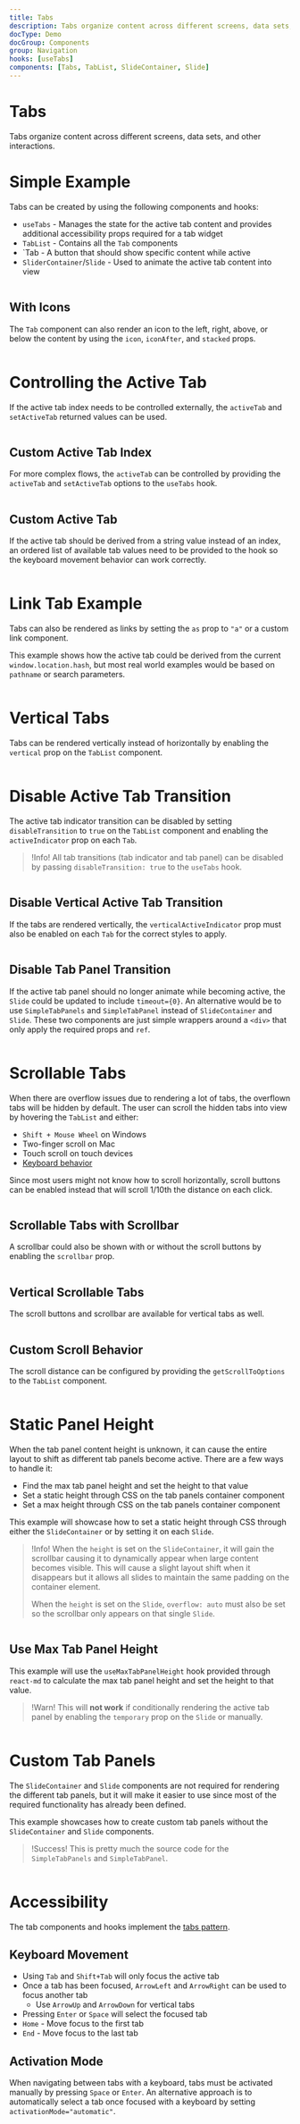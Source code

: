 ```yaml
---
title: Tabs
description: Tabs organize content across different screens, data sets, and other interactions.
docType: Demo
docGroup: Components
group: Navigation
hooks: [useTabs]
components: [Tabs, TabList, SlideContainer, Slide]
---
```


# Tabs

Tabs organize content across different screens, data sets, and other
interactions.

# Simple Example

Tabs can be created by using the following components and hooks:

- `useTabs` - Manages the state for the active tab content and provides
  additional accessibility props required for a tab widget
- `TabList` - Contains all the `Tab` components
- `Tab - A button that should show specific content while active
- `SliderContainer`/`Slide` - Used to animate the active tab content into view

```demo source="./SimpleExample.tsx"

```

## With Icons

The `Tab` component can also render an icon to the left, right, above, or below
the content by using the `icon`, `iconAfter`, and `stacked` props.

```demo source="./WithIconsExample.tsx"

```

# Controlling the Active Tab

If the active tab index needs to be controlled externally, the `activeTab` and
`setActiveTab` returned values can be used.

```demo source="./ControllingTheActiveTabExample.tsx"

```

## Custom Active Tab Index

For more complex flows, the `activeTab` can be controlled by providing the
`activeTab` and `setActiveTab` options to the `useTabs` hook.

```demo source="./CustomActiveTabIndexExample.tsx"

```

## Custom Active Tab

If the active tab should be derived from a string value instead of an index, an
ordered list of available tab values need to be provided to the hook so the
keyboard movement behavior can work correctly.

```demo source="./CustomActiveTabExample.tsx"

```

# Link Tab Example

Tabs can also be rendered as links by setting the `as` prop to `"a"` or a custom
link component.

This example shows how the active tab could be derived from the current
`window.location.hash`, but most real world examples would be based on
`pathname` or search parameters.

```demo source="./LinkTabExample.tsx"

```

# Vertical Tabs

Tabs can be rendered vertically instead of horizontally by enabling the
`vertical` prop on the `TabList` component.

```demo source="./VerticalTabsExample.tsx"

```

# Disable Active Tab Transition

The active tab indicator transition can be disabled by setting
`disableTransition` to `true` on the `TabList` component and enabling the
`activeIndicator` prop on each `Tab`.

> !Info! All tab transitions (tab indicator and tab panel) can be disabled by
> passing `disableTransition: true` to the `useTabs` hook.

```demo source="./DisableActiveTabTransitionExample.tsx"

```

## Disable Vertical Active Tab Transition

If the tabs are rendered vertically, the `verticalActiveIndicator` prop must
also be enabled on each `Tab` for the correct styles to apply.

```demo source="./DisableVerticalActiveTabTransitionExample.tsx"

```

## Disable Tab Panel Transition

If the active tab panel should no longer animate while becoming active,
the `Slide` could be updated to include `timeout={0}`. An alternative would be
to use `SimpleTabPanels` and `SimpleTabPanel` instead of `SlideContainer` and
`Slide`. These two components are just simple wrappers around a `<div>` that
only apply the required props and `ref`.

```demo source="./DisableTabPanelTransitionExample.tsx"

```

# Scrollable Tabs

When there are overflow issues due to rendering a lot of tabs, the overflown
tabs will be hidden by default. The user can scroll the hidden tabs into view
by hovering the `TabList` and either:

- `Shift + Mouse Wheel` on Windows
- Two-finger scroll on Mac
- Touch scroll on touch devices
- [Keyboard behavior](#keyboard-movement)

Since most users might not know how to scroll horizontally, scroll buttons can
be enabled instead that will scroll 1/10th the distance on each click.

```demo source="./ScrollableTabsExample.tsx"

```

## Scrollable Tabs with Scrollbar

A scrollbar could also be shown with or without the scroll buttons by enabling
the `scrollbar` prop.

```demo source="./ScrollableTabsWithScrollbarExample.tsx"

```

## Vertical Scrollable Tabs

The scroll buttons and scrollbar are available for vertical tabs as well.

```demo source="./VerticalScrollableTabsExample.tsx"

```

## Custom Scroll Behavior

The scroll distance can be configured by providing the `getScrollToOptions` to
the `TabList` component.

```demo source="./CustomScrollBehaviorExample.tsx"

```

# Static Panel Height

When the tab panel content height is unknown, it can cause the entire layout to
shift as different tab panels become active. There are a few ways to handle it:

- Find the max tab panel height and set the height to that value
- Set a static height through CSS on the tab panels container component
- Set a max height through CSS on the tab panels container component

This example will showcase how to set a static height through CSS through
either the `SlideContainer` or by setting it on each `Slide`.

> !Info! When the `height` is set on the `SlideContainer`, it will gain the
> scrollbar causing it to dynamically appear when large content becomes
> visible. This will cause a slight layout shift when it disappears but it
> allows all slides to maintain the same padding on the container element.
>
> When the `height` is set on the `Slide`, `overflow: auto` must also be set so
> the scrollbar only appears on that single `Slide`.

```demo source="./StaticPanelHeightExample.tsx"

```

## Use Max Tab Panel Height

This example will use the `useMaxTabPanelHeight` hook provided through
`react-md` to calculate the max tab panel height and set the height to that
value.

> !Warn! This will **not work** if conditionally rendering the active tab panel
> by enabling the `temporary` prop on the `Slide` or manually.

```demo source="./MaxTabPanelHeightExample.tsx"

```

# Custom Tab Panels

The `SlideContainer` and `Slide` components are not required for rendering the
different tab panels, but it will make it easier to use since most of the
required functionality has already been defined.

This example showcases how to create custom tab panels without the `SlideContainer`
and `Slide` components.

> !Success! This is pretty much the source code for the `SimpleTabPanels` and
> `SimpleTabPanel`.

```demo source="./CustomTabPanelsExample.tsx"

```

# Accessibility

The tab components and hooks implement the
[tabs pattern](https://www.w3.org/WAI/ARIA/apg/patterns/tabs/).

## Keyboard Movement

- Using `Tab` and `Shift+Tab` will only focus the active tab
- Once a tab has been focused, `ArrowLeft` and `ArrowRight` can be used to
  focus another tab
  - Use `ArrowUp` and `ArrowDown` for vertical tabs
- Pressing `Enter` or `Space` will select the focused tab
- `Home` - Move focus to the first tab
- `End` - Move focus to the last tab

## Activation Mode

When navigating between tabs with a keyboard, tabs must be activated manually by
pressing `Space` or `Enter`. An alternative approach is to automatically select
a tab once focused with a keyboard by setting `activationMode="automatic"`.

```demo source="./ActivationModeExample.tsx"

```
